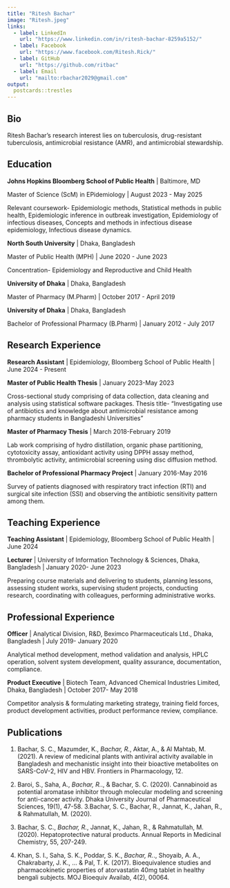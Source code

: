 ```yaml
---
title: "Ritesh Bachar"
image: "Ritesh.jpeg"
links:
  - label: LinkedIn
    url: "https://www.linkedin.com/in/ritesh-bachar-8259a5152/"
  - label: Facebook
    url: "https://www.facebook.com/Ritesh.Rick/"
  - label: GitHub
    url: "https://github.com/ritbac"
  - label: Email
    url: "mailto:rbachar2029@gmail.com"
output:
  postcards::trestles
---
```


## Bio

Ritesh Bachar's research interest lies on tuberculosis, drug-resistant tuberculosis, antimicrobial resistance (AMR), and antimicrobial stewardship.

## Education

**Johns Hopkins Bloomberg School of Public Health** \| Baltimore, MD

Master of Science (ScM) in EPidemiology \| August 2023 - May 2025

Relevant coursework- Epidemiologic methods, Statistical methods in public health, Epidemiologic inference in outbreak investigation, Epidemiology of infectious diseases, Concepts and methods in infectious disease epidemiology, Infectious disease dynamics.

**North South University** \| Dhaka, Bangladesh

Master of Public Health (MPH) \| June 2020 - June 2023

Concentration- Epidemiology and Reproductive and Child Health

**University of Dhaka** \| Dhaka, Bangladesh

Master of Pharmacy (M.Pharm) \| October 2017 - April 2019

**University of Dhaka** \| Dhaka, Bangladesh

Bachelor of Professional Pharmacy (B.Pharm) \| January 2012 - July 2017

## Research Experience

**Research Assistant** \| Epidemiology, Bloomberg School of Public Health \| June 2024 - Present

**Master of Public Health Thesis** \| January 2023-May 2023

Cross-sectional study comprising of data collection, data cleaning and analysis using statistical software packages. Thesis title- “Investigating use of antibiotics and knowledge about antimicrobial resistance among pharmacy students in Bangladeshi Universities”

**Master of Pharmacy Thesis** \| March 2018-February 2019

Lab work comprising of hydro distillation, organic phase partitioning, cytotoxicity assay, antioxidant activity using DPPH assay method, thrombolytic activity, antimicrobial screening using disc diffusion method.

**Bachelor of Professional Pharmacy Project** \| January 2016-May 2016

Survey of patients diagnosed with respiratory tract infection (RTI) and surgical site infection (SSI) and observing the antibiotic sensitivity pattern among them.

## Teaching Experience

**Teaching Assistant** \| Epidemiology, Bloomberg School of Public Health \| June 2024

**Lecturer** \| University of Information Technology & Sciences, Dhaka, Bangladesh \| January 2020- June 2023

Preparing course materials and delivering to students, planning lessons, assessing student works, supervising student projects, conducting research, coordinating with colleagues, performing administrative works.

## Professional Experience

**Officer** \| Analytical Division, R&D, Beximco Pharmaceuticals Ltd., Dhaka, Bangladesh \| July 2019- January 2020

Analytical method development, method validation and analysis, HPLC operation, solvent system development, quality assurance, documentation, compliance.

**Product Executive** \| Biotech Team, Advanced Chemical Industries Limited, Dhaka, Bangladesh \| October 2017- May 2018

Competitor analysis & formulating marketing strategy, training field forces, product development activities, product performance review, compliance.

## Publications

1. Bachar, S. C., Mazumder, K., *Bachar, R.*, Aktar, A., & Al Mahtab, M. (2021). A review of medicinal plants with antiviral activity available in Bangladesh and mechanistic insight into their bioactive metabolites on SARS-CoV-2, HIV and HBV. Frontiers in Pharmacology, 12.

2. Baroi, S., Saha, A., *Bachar, R.*., & Bachar, S. C. (2020). Cannabinoid as potential aromatase inhibitor through molecular modeling and screening for anti-cancer activity. Dhaka University Journal of Pharmaceutical Sciences, 19(1), 47-58. 3.Bachar, S. C., Bachar, R., Jannat, K., Jahan, R., & Rahmatullah, M. (2020).

3. Bachar, S. C., *Bachar, R.*, Jannat, K., Jahan, R., & Rahmatullah, M. (2020). Hepatoprotective natural products. Annual Reports in Medicinal Chemistry, 55, 207-249.

4. Khan, S. I., Saha, S. K., Poddar, S. K., *Bachar, R.*., Shoyaib, A. A., Chakrabarty, J. K., ... & Pal, T. K. (2017). Bioequivalence studies and pharmacokinetic properties of atorvastatin 40mg tablet in healthy bengali subjects. MOJ Bioequiv Availab, 4(2), 00064.
